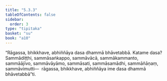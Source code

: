 ```yaml
---
title: "5.3.3"
tableOfContents: false
sidebar:
  order: 3
type: "tipitaka"
basket: "su"
book: "a10"
---
```



<DynamicBreadcrumb />

<Division number="239" book="a10">

<Paragraph number="1529" book="a10">
“Rāgassa, bhikkhave, abhiññāya dasa dhammā bhāvetabbā. Katame dasa? Sammādiṭṭhi, sammāsaṅkappo, sammāvācā, sammākammanto, sammāājīvo, sammāvāyāmo, sammāsati, sammāsamādhi, sammāñāṇaṃ, sammāvimutti—  rāgassa, bhikkhave, abhiññāya ime dasa dhammā bhāvetabbā”ti.
</Paragraph>
</Division>